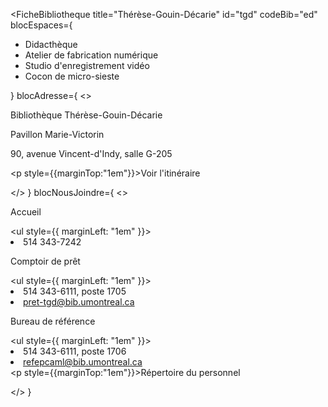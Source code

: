 
<FicheBibliotheque
  title="Thérèse-Gouin-Décarie"
  id="tgd"
  codeBib="ed"
  blocEspaces={
    <ul>
      <li><Link to="https://calendrier.bib.umontreal.ca/space/19189">Didacthèque</Link></li>
      <li><Link to="https://studio.bib.umontreal.ca/espaces/ateliers/">Atelier de fabrication numérique</Link></li>
      <li><Link to="https://studio.bib.umontreal.ca/espaces/studiovideo">Studio d'enregistrement vidéo</Link></li>
      <li><Link to="https://calendrier.bib.umontreal.ca/space/23805">Cocon de micro-sieste</Link></li>
    </ul>
  }
  blocAdresse={
    <>
      <p>Bibliothèque Thérèse-Gouin-Décarie</p>
      <p>Pavillon Marie-Victorin</p>
      <p>90, avenue Vincent-d'Indy, salle G-205</p>
      <p style={{marginTop:"1em"}}><Link to="https://www.google.com/maps?ll=45.510687,-73.61158&z=15&t=m&hl=en&gl=US&mapclient=embed&cid=10344974121678518049" Icon={ArrowSquareOutIcon}>Voir l'itinéraire</Link></p>
    </>
  }
  blocNousJoindre={
    <>
      <p>Accueil</p>
      <ul style={{ marginLeft: "1em" }}>
        <li><Link to="tel:+15143437242">514 343-7242</Link></li>
      </ul>
      <p>Comptoir de prêt</p>
      <ul style={{ marginLeft: "1em" }}>
        <li>514 343-6111, poste 1705</li>
        <li><Link to="mailto:pret-tgd@bib.umontreal.ca">pret-tgd@bib.umontreal.ca</Link></li>
      </ul>
      <p>Bureau de référence</p>
      <ul style={{ marginLeft: "1em" }}>
        <li>514 343-6111, poste 1706</li>
        <li><Link to="mailto:refepcaml@bib.umontreal.ca">refepcaml@bib.umontreal.ca</Link></li>
      </ul>
      <p style={{marginTop:"1em"}}><Link to="../nous-joindre/notre-equipe/#tgd" Icon>Répertoire du personnel</Link></p>
    </>
  }
>

</FicheBibliotheque>
